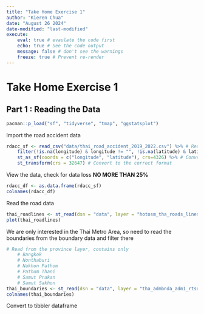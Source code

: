 ```yaml
---
title: "Take Home Exercise 1"
author: "Kieren Chua"
date: "August 26 2024"
date-modified: "last-modified"
execute: 
    eval: true # evaulate the code first
    echo: true # See the code output
    message: false # don't see the warnings
    freeze: true # Prevent re-render
---
```


# Take Home Exercise 1

## Part 1 : Reading the Data 
```r
pacman::p_load("sf", "tidyverse", "tmap", "ggstatsplot")
```

Import the road accident data
```r
rdacc_sf <- read_csv("data/thai_road_accident_2019_2022.csv") %>% # Read the data
    filter(!is.na(longitude) & longitude != "", !is.na(latitude) & latitude != "") %>% # Filter for N.A. and empty values
    st_as_sf(coords = c("longitude", "latitude"), crs=4326) %>% # Convert to SF format
    st_transform(crs = 32647) # Convert to the correct format
```

View the data, check for data loss **NO MORE THAN 25%**
```r
rdacc_df <- as.data.frame(rdacc_sf)
colnames(rdacc_df)
```

Read the road data

```r
thai_roadlines <- st_read(dsn = "data", layer = "hotosm_tha_roads_lines_shp") %>% st_transform(crs = 32647)
plot(thai_roadlines)
``` 

We are only interested in the Thai Metro Area, so need to read the boundaries from the boundary data and filter there

```r
# Read from the province layer, contains only
    # Bangkok
    # Nonthaburi
    # Nakhon Pathom
    # Pathum Thani
    # Samut Prakan
    # Samut Sakhon
thai_boundaries <- st_read(dsn = "data", layer = "tha_admbnda_adm1_rtsd_20220121") %>% st_transform(crs = 32647)
colnames(thai_boundaries)
```

Convert to tibbler dataframe
